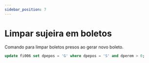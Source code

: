 ```yaml
---
sidebar_position: 7
---
```


# Limpar sujeira em boletos
Comando para limpar boletos presos ao gerar novo boleto.
```sql
update fi006 set dpepos = 'G' where dpepos = 'S' and dperem > 0;
```
